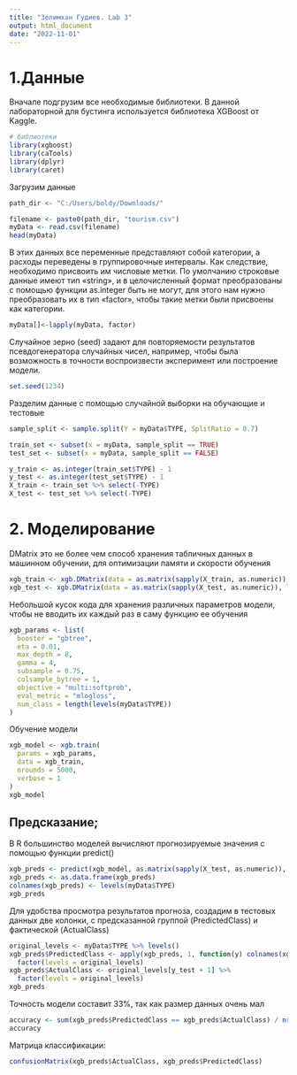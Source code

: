 ```yaml
---
title: "Зелимхан Гудиев. Lab 3"
output: html_document
date: "2022-11-01"
---
```


# 1.Данные

Вначале подгрузим все необходимые библиотеки. В данной лабораторной для бустинга используется библиотека XGBoost от Kaggle.
```r
# библиотеки
library(xgboost)
library(caTools)
library(dplyr)
library(caret)
```

Загрузим данные
```r
path_dir <- "C:/Users/boldy/Downloads/"
```
```r
filename <- paste0(path_dir, "tourism.csv")
myData <- read.csv(filename)
head(myData)
```

В этих данных все переменные представляют собой категории, а расходы переведены в группировочные интервалы. Как следствие, необходимо присвоить им числовые метки. По умолчанию строковые данные имеют тип «string», и в целочисленный формат преобразованы с помощью функции as.integer быть не могут, для этого нам нужно преобразовать их в тип «factor», чтобы такие метки были присвоены как категории. 
```r
myData[]<-lapply(myData, factor)
```

Случайное зерно (seed) задают для повторяемости результатов псевдогенератора случайных чисел, например, чтобы была возможность в точности воспроизвести эксперимент или построение модели.
```r
set.seed(1234) 
```

Разделим данные с помощью случайной выборки на обучающие и тестовые
```r
sample_split <- sample.split(Y = myData$TYPE, SplitRatio = 0.7)

train_set <- subset(x = myData, sample_split == TRUE)
test_set <- subset(x = myData, sample_split == FALSE)

y_train <- as.integer(train_set$TYPE) - 1
y_test <- as.integer(test_set$TYPE) - 1
X_train <- train_set %>% select(-TYPE)
X_test <- test_set %>% select(-TYPE)
```

# 2. Моделирование

DMatrix это не более чем способ хранения табличных данных в машинном обучении, для оптимизации памяти и скорости обучения
```r
xgb_train <- xgb.DMatrix(data = as.matrix(sapply(X_train, as.numeric)), label = y_train)
xgb_test <- xgb.DMatrix(data = as.matrix(sapply(X_test, as.numeric)), label = y_test)
```

Небольшой кусок кода для хранения различных параметров модели, чтобы не вводить их каждый раз в саму функцию ее обучения
```r
xgb_params <- list(
  booster = "gbtree",
  eta = 0.01,
  max_depth = 8,
  gamma = 4,
  subsample = 0.75,
  colsample_bytree = 1,
  objective = "multi:softprob",
  eval_metric = "mlogloss",
  num_class = length(levels(myData$TYPE))
)
```

Обучение модели
```r
xgb_model <- xgb.train(
  params = xgb_params,
  data = xgb_train,
  nrounds = 5000,
  verbose = 1
)
xgb_model
```

## Предсказание;

В R большинство моделей вычисляют прогнозируемые значения с помощью функции predict()
```r
xgb_preds <- predict(xgb_model, as.matrix(sapply(X_test, as.numeric)), reshape = TRUE)
xgb_preds <- as.data.frame(xgb_preds)
colnames(xgb_preds) <- levels(myData$TYPE)
xgb_preds
```

Для удобства просмотра результатов прогноза, создадим в тестовых данных две колонки, с предсказанной группой (PredictedClass) и фактической (ActualClass)
```r
original_levels <- myData$TYPE %>% levels()
xgb_preds$PredictedClass <- apply(xgb_preds, 1, function(y) colnames(xgb_preds)[which.max(y)]) %>%
  factor(levels = original_levels)
xgb_preds$ActualClass <- original_levels[y_test + 1] %>%
  factor(levels = original_levels)
xgb_preds
```

Точность модели составит 33%, так как размер данных очень мал
```r
accuracy <- sum(xgb_preds$PredictedClass == xgb_preds$ActualClass) / nrow(xgb_preds)
accuracy
```

Матрица классификации:
```r
confusionMatrix(xgb_preds$ActualClass, xgb_preds$PredictedClass)
```

